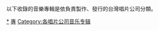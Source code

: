 以下收錄的音樂專輯是依負責製作、發行的台灣唱片公司分類。

[[Category:台灣音樂專輯|*]]
[[Category:臺灣唱片公司|專]]
[[Category:各唱片公司音乐专辑|Category:各唱片公司音乐专辑]]